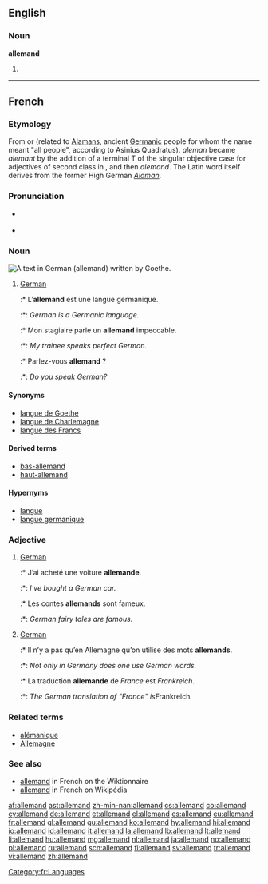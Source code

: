 {{also|Allemand|Allémand}}
==English==

===Noun===
'''allemand'''

# {{misspelling of|allemande}}

----

==French==

===Etymology===
From {{etyl|la|fr}} {{term|alamannus}} or {{term|alemannus}} (related to [[Alaman]]s, ancient [[Germanic]] people for whom the name meant "all people", according to Asinius Quadratus). ''aleman'' became ''alemant'' by the addition of a terminal T of the singular objective case for adjectives of second class in {{etyl|fro|fr}}, and then ''alemand''. The Latin word itself derives from the former High German ''[[Alaman]]''.

===Pronunciation===
* {{IPA|/al.mɑ̃/|lang=fr}} {{X-SAMPA|/al.mA~/}}
* {{audio|fr-allemand-fr FR-Paris.ogg|Audio (Parisian)}}

===Noun===
[[Image:Goethe Faust Opening Fraktur 20052706.jpg|thumb|A text in German ('''allemand''') written by Goethe.]]
{{fr-proper noun|m}}

# [[German]] {{gloss|The [[German]] language}}
#:* L’'''allemand''' est une langue germanique.
#:*: ''German is a Germanic language.''
#:* Mon stagiaire parle un '''allemand''' impeccable.
#:*: ''My trainee speaks perfect German.''
#:* Parlez-vous '''allemand''' ?
#:*: ''Do you speak German?''

====Synonyms====
* [[langue de Goethe]]
* [[langue de Charlemagne]]
* [[langue des Francs]]

====Derived terms====
* [[bas-allemand]]
* [[haut-allemand]]

====Hypernyms====
* [[langue]]
* [[langue germanique]]

===Adjective===
{{fr-adj}}

# [[German]] {{gloss|related to or originating from Germany}}
#:* J’ai acheté une voiture '''allemande'''.
#:*: ''I've bought a German car.''
#:* Les contes '''allemands''' sont fameux.
#:*: ''German fairy tales are famous.''
# [[German]] {{gloss|related to the [[German]] language}}
#:* Il n’y a pas qu’en Allemagne qu’on utilise des mots '''allemands'''.
#:*: ''Not only in Germany does one use German words.''
#:* La traduction '''allemande''' de ''France'' est ''Frankreich''.
#:*: ''The German translation of "France" is ''Frankreich''.''

===Related terms===
* [[alémanique]]
* [[Allemagne]]

===See also===
* [http://fr.wiktionary.org/wiki/allemand allemand] in French on the Wiktionnaire
* [http://fr.wikipedia.org/wiki/Allemand allemand] in French on Wikipédia

[[Category:fr:Languages]]

[[af:allemand]]
[[ast:allemand]]
[[zh-min-nan:allemand]]
[[cs:allemand]]
[[co:allemand]]
[[cy:allemand]]
[[de:allemand]]
[[et:allemand]]
[[el:allemand]]
[[es:allemand]]
[[eu:allemand]]
[[fr:allemand]]
[[gl:allemand]]
[[gu:allemand]]
[[ko:allemand]]
[[hy:allemand]]
[[hi:allemand]]
[[io:allemand]]
[[id:allemand]]
[[it:allemand]]
[[la:allemand]]
[[lb:allemand]]
[[lt:allemand]]
[[li:allemand]]
[[hu:allemand]]
[[mg:allemand]]
[[nl:allemand]]
[[ja:allemand]]
[[no:allemand]]
[[pl:allemand]]
[[ru:allemand]]
[[scn:allemand]]
[[fi:allemand]]
[[sv:allemand]]
[[tr:allemand]]
[[vi:allemand]]
[[zh:allemand]]
